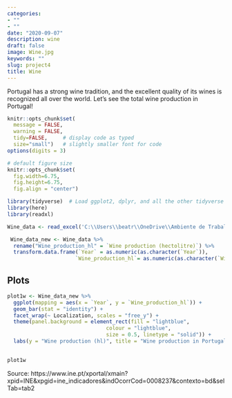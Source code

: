 ```yaml
---
categories:
- ""
- ""
date: "2020-09-07"
description: wine
draft: false
image: Wine.jpg
keywords: ""
slug: project4
title: Wine
---
```


Portugal has a strong wine tradition, and the excellent quality of its wines is recognized all over the world.
Let's see the total wine production in Portugal!

```r
knitr::opts_chunk$set(
  message = FALSE, 
  warning = FALSE, 
  tidy=FALSE,     # display code as typed
  size="small")   # slightly smaller font for code
options(digits = 3)

# default figure size
knitr::opts_chunk$set(
  fig.width=6.75, 
  fig.height=6.75,
  fig.align = "center")
```

```r
library(tidyverse)  # Load ggplot2, dplyr, and all the other tidyverse packages
library(here)
library(readxl)
```



```r
Wine_data <- read_excel('C:\\Users\\beatr\\OneDrive\\Ambiente de Trabalho\\Wine.xls')

```


```r
 Wine_data_new <- Wine_data %>%
  rename("Wine_production_hl" = `Wine production (hectolitre)`) %>% 
  transform.data.frame(`Year` = as.numeric(as.character(`Year`)),
                      `Wine_production_hl`= as.numeric(as.character(`Wine_production_hl`)))

```

## Plots

```r
plot1w <- Wine_data_new %>% 
  ggplot(mapping = aes(x = `Year`, y = `Wine_production_hl`)) +
  geom_bar(stat = "identity") +
  facet_wrap(~ Localization, scales = "free_y") + 
  theme(panel.background = element_rect(fill = "lightblue",
                                colour = "lightblue",
                                size = 0.5, linetype = "solid")) +
  labs(y = "Wine production (hl)", title = "Wine production in Portugal")
  

plot1w
```

Source: https://www.ine.pt/xportal/xmain?xpid=INE&xpgid=ine_indicadores&indOcorrCod=0008237&contexto=bd&selTab=tab2